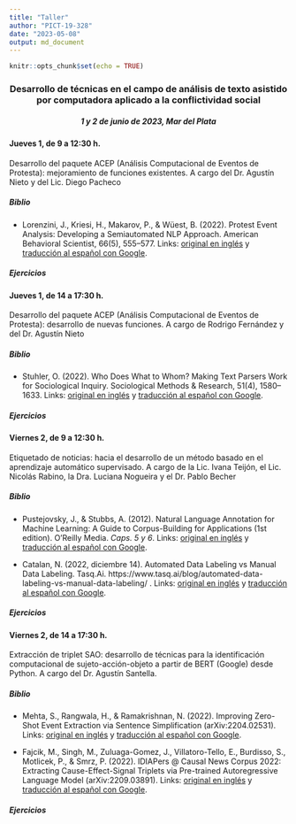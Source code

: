 ```yaml
---
title: "Taller"
author: "PICT-19-328"
date: "2023-05-08"
output: md_document
---
```


```r
knitr::opts_chunk$set(echo = TRUE)
```

### Desarrollo de técnicas en el campo de análisis de texto asistido por computadora aplicado a la conflictividad social {style="text-align: center"}

##### 1 y 2 de junio de 2023, Mar del Plata {style="text-align: center"}

#### Jueves 1, de 9 a 12:30 h. {style="text-align: justify"}

Desarrollo del paquete ACEP (Análisis Computacional de Eventos de Protesta): mejoramiento de funciones existentes. A cargo del Dr. Agustín Nieto y del Lic. Diego Pacheco

##### Biblio

- Lorenzini, J., Kriesi, H., Makarov, P., & Wüest, B. (2022). Protest Event Analysis: Developing a Semiautomated NLP Approach. American Behavioral Scientist, 66(5), 555--577. Links: [original en inglés](https://github.com/agusnieto77/taller_pict_2019/blob/main/biblio/Protest%20Event%20Analysis_en.pdf) y [traducción al español con Google](https://github.com/agusnieto77/taller_pict_2019/blob/main/biblio/Protest%20Event%20Analysis_es.pdf).

##### Ejercicios

#### Jueves 1, de 14 a 17:30 h. {style="text-align: justify"}

Desarrollo del paquete ACEP (Análisis Computacional de Eventos de Protesta): desarrollo de nuevas funciones. A cargo de Rodrigo Fernández y del Dr. Agustín Nieto

##### Biblio

- Stuhler, O. (2022). Who Does What to Whom? Making Text Parsers Work for Sociological Inquiry. Sociological Methods & Research, 51(4), 1580–1633. Links: [original en inglés](https://github.com/agusnieto77/taller_pict_2019/blob/main/biblio/who%20does%20what%20to%20whom_en.pdf) y [traducción al español con Google](https://github.com/agusnieto77/taller_pict_2019/blob/main/biblio/who%20does%20what%20to%20whom_es.pdf).


##### Ejercicios

#### Viernes 2, de 9 a 12:30 h. {style="text-align: justify"}

Etiquetado de noticias: hacia el desarrollo de un método basado en el aprendizaje automático supervisado. A cargo de la Lic. Ivana Teijón, el Lic. Nicolás Rabino, la Dra. Luciana Nogueira y el Dr. Pablo Becher

##### Biblio

- Pustejovsky, J., & Stubbs, A. (2012). Natural Language Annotation for Machine Learning: A Guide to Corpus-Building for Applications (1st edition). O’Reilly Media. *Caps. 5 y 6*. Links: [original en inglés](https://github.com/agusnieto77/taller_pict_2019/blob/main/biblio/Annotation_en.pdf) y [traducción al español con Google](https://github.com/agusnieto77/taller_pict_2019/blob/main/biblio/Annotation_es.pdf).


- Catalan, N. (2022, diciembre 14). Automated Data Labeling vs Manual Data Labeling. Tasq.Ai. https://www.tasq.ai/blog/automated-data-labeling-vs-manual-data-labeling/
. Links: [original en inglés](https://github.com/agusnieto77/taller_pict_2019/blob/main/biblio/Labeling_en.pdf) y [traducción al español con Google](https://github.com/agusnieto77/taller_pict_2019/blob/main/biblio/Labeling_es.pdf).

##### Ejercicios

#### Viernes 2, de 14 a 17:30 h. {style="text-align: justify"}

Extracción de triplet SAO: desarrollo de técnicas para la identificación computacional de sujeto-acción-objeto a partir de BERT (Google) desde Python. A cargo del Dr. Agustín Santella.

##### Biblio

- Mehta, S., Rangwala, H., & Ramakrishnan, N. (2022). Improving Zero-Shot Event Extraction via Sentence Simplification (arXiv:2204.02531). Links: [original en inglés](https://github.com/agusnieto77/taller_pict_2019/blob/main/biblio/Improving%20Zero-Shot%20Event%20Extraction_en.pdf) y [traducción al español con Google](https://github.com/agusnieto77/taller_pict_2019/blob/main/biblio/Improving%20Zero-Shot%20Event%20Extraction_es.pdf).

- Fajcik, M., Singh, M., Zuluaga-Gomez, J., Villatoro-Tello, E., Burdisso, S., Motlicek, P., & Smrz, P. (2022). IDIAPers @ Causal News Corpus 2022: Extracting Cause-Effect-Signal Triplets via Pre-trained Autoregressive Language Model (arXiv:2209.03891). Links: [original en inglés](https://github.com/agusnieto77/taller_pict_2019/blob/main/biblio/Extracting%20Cause-Effect-Signal%20Triplets_en.pdf) y [traducción al español con Google](https://github.com/agusnieto77/taller_pict_2019/blob/main/biblio/Extracting%20Cause-Effect-Signal%20Triplets_es.pdf).


##### Ejercicios
